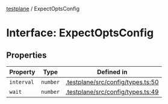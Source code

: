 [testplane](../README.mdx) / ExpectOptsConfig

# Interface: ExpectOptsConfig

## Properties

| Property | Type | Defined in |
| ------ | ------ | ------ |
| `interval` | `number` | [.testplane/src/config/types.ts:50](https://github.com/gemini-testing/testplane/blob/57d0b182c37e21d8bdf52acbb137a028841767af/src/config/types.ts#L50) |
| `wait` | `number` | [.testplane/src/config/types.ts:49](https://github.com/gemini-testing/testplane/blob/57d0b182c37e21d8bdf52acbb137a028841767af/src/config/types.ts#L49) |
